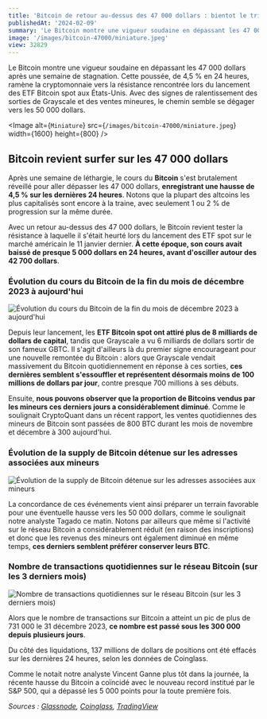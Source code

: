 ```yaml
---
title: 'Bitcoin de retour au-dessus des 47 000 dollars : bientot le trillion de capitalisation boursière ?'
publishedAt: '2024-02-09'
summary: 'Le Bitcoin montre une vigueur soudaine en dépassant les 47 000 dollars après une semaine de stagnation.'
image: '/images/bitcoin-47000/miniature.jpeg'
view: 32829
---
```


Le Bitcoin montre une vigueur soudaine en dépassant les 47 000 dollars après une semaine de stagnation. Cette poussée, de 4,5 % en 24 heures, ramène la cryptomonnaie vers la résistance rencontrée lors du lancement des ETF Bitcoin spot aux États-Unis. Avec des signes de ralentissement des sorties de Grayscale et des ventes mineures, le chemin semble se dégager vers les 50 000 dollars.

<Image
  alt={`Miniature`}
  src={`/images/bitcoin-47000/miniature.jpeg`}
  width={1600}
  height={800}
/>

## Bitcoin revient surfer sur les 47 000 dollars

Après une semaine de léthargie, le cours du **Bitcoin** s'est brutalement réveillé pour aller dépasser les 47 000 dollars, **enregistrant une hausse de 4,5 % sur les dernières 24 heures**. Notons que la plupart des altcoins les plus capitalisés sont encore à la traine, avec seulement 1 ou 2 % de progression sur la même durée.

Avec un retour au-dessus des 47 000 dollars, le Bitcoin revient tester la résistance à laquelle il s'était heurté lors du lancement des ETF spot sur le marché américain le 11 janvier dernier. **À cette époque, son cours avait baissé de presque 5 000 dollars en 24 heures, avant d'osciller autour des 42 700 dollars**.

### Évolution du cours du Bitcoin de la fin du mois de décembre 2023 à aujourd'hui
![Évolution du cours du Bitcoin de la fin du mois de décembre 2023 à aujourd'hui](/images/bitcoin-47000/BTC-Cours.webp)

Depuis leur lancement, les **ETF Bitcoin spot ont attiré plus de 8 milliards de dollars de capital**, tandis que Grayscale a vu 6 milliards de dollars sortir de son fameux GBTC. Il s'agit d'ailleurs là du premier signe encourageant pour une nouvelle remontée du Bitcoin : alors que Grayscale vendait massivement du Bitcoin quotidiennement en réponse à ces sorties, **ces dernières semblent s'essouffler et représentent désormais moins de 100 millions de dollars par jour**, contre presque 700 millions à ses débuts.

Ensuite, **nous pouvons observer que la proportion de Bitcoins vendus par les mineurs ces derniers jours a considérablement diminué**. Comme le soulignait CryptoQuant dans un récent rapport, les ventes quotidiennes des mineurs de Bitcoin sont passées de 800 BTC durant les mois de novembre et décembre à 300 aujourd'hui.

### Évolution de la supply de Bitcoin détenue sur les adresses associées aux mineurs
![Évolution de la supply de Bitcoin détenue sur les adresses associées aux mineurs](/images/bitcoin-47000/Glassnode-mineurs-position.webp)

La concordance de ces événements vient ainsi préparer un terrain favorable pour une éventuelle hausse vers les 50 000 dollars, comme le soulignait notre analyste Tagado ce matin. Notons par ailleurs que même si l'activité sur le réseau Bitcoin a considérablement réduit (en raison des inscriptions) et donc que les revenus des mineurs ont également diminué en même temps, **ces derniers semblent préférer conserver leurs BTC**.

### Nombre de transactions quotidiennes sur le réseau Bitcoin (sur les 3 derniers mois)
![Nombre de transactions quotidiennes sur le réseau Bitcoin (sur les 3 derniers mois)](/images/bitcoin-47000/Nombre-TX-Bitcoin.webp)

Alors que le nombre de transactions sur Bitcoin a atteint un pic de plus de 731 000 le 31 décembre 2023, **ce nombre est passé sous les 300 000 depuis plusieurs jours**.

Du côté des liquidations, 137 millions de dollars de positions ont été effacés sur les dernières 24 heures, selon les données de Coinglass.

Comme le notait notre analyste Vincent Ganne plus tôt dans la journée, la récente hausse du Bitcoin a coïncidé avec le nouveau record institué par le S&P 500, qui a dépassé les 5 000 points pour la toute première fois.

_Sources : [Glassnode](https://glassnode.com/), [Coinglass](https://www.coinglass.com/LiquidationData), [TradingView](https://fr.tradingview.com/)_
